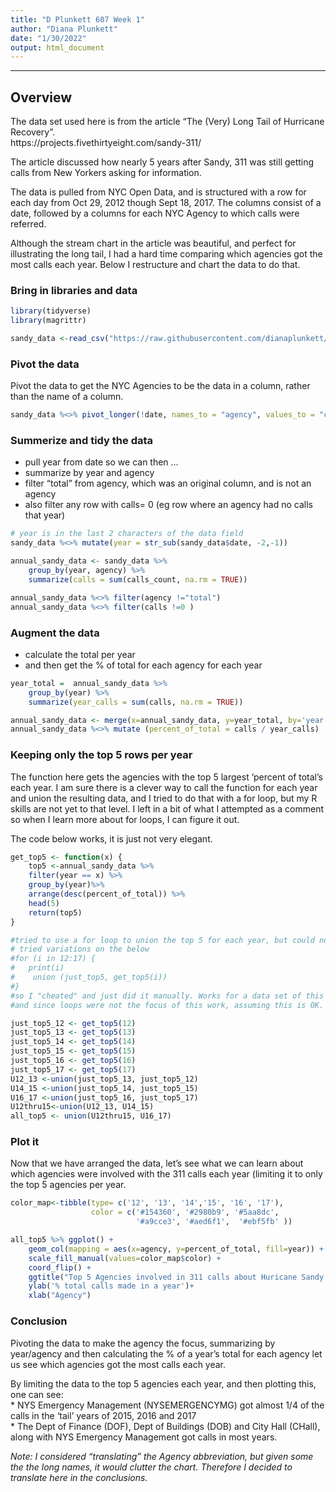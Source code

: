 ```yaml
---
title: "D Plunkett 607 Week 1"
author: "Diana Plunkett"
date: "1/30/2022"
output: html_document
---
```

<hr/>  
## Overview

The data set used here is from the article "The (Very) Long Tail of Hurricane Recovery".    
https://projects.fivethirtyeight.com/sandy-311/    

The article discussed how nearly 5 years after Sandy, 311 was still getting calls from New Yorkers asking for information.  

The data is pulled from NYC Open Data, and is structured with a row for each day from Oct 29, 2012 though Sept 18, 2017.  The columns consist of a date, followed by a columns for each NYC Agency to which calls were referred. 

Although the stream chart in the article was beautiful, and perfect for illustrating the long tail, I had a hard time comparing which agencies got the most calls each year.  Below I restructure and chart the data to do that.  

### Bring in libraries and data

```r
library(tidyverse)
library(magrittr)

sandy_data <-read_csv("https://raw.githubusercontent.com/dianaplunkett/607/main/sandy-311-calls-by-day.csv", show_col_types = FALSE)
```

### Pivot the data
Pivot the data to get the NYC Agencies to be the data in a column, rather than the name of a column. 

```r
sandy_data %<>% pivot_longer(!date, names_to = "agency", values_to = "calls_count")

```

### Summerize and tidy the data     
* pull year from date so we can then ...    
* summarize by year and agency    
* filter "total" from agency, which was an original column, and is not an agency    
* also filter any row with calls= 0 (eg row where an agency had no calls that year) 

```r
# year is in the last 2 characters of the data field
sandy_data %<>% mutate(year = str_sub(sandy_data$date, -2,-1))

annual_sandy_data <- sandy_data %>% 
    group_by(year, agency) %>% 
    summarize(calls = sum(calls_count, na.rm = TRUE))

annual_sandy_data %<>% filter(agency !="total")
annual_sandy_data %<>% filter(calls !=0 )
```
### Augment the data    
* calculate the total per year    
* and then get the % of total for each agency for each year    

```r
year_total =  annual_sandy_data %>% 
    group_by(year) %>% 
    summarize(year_calls = sum(calls, na.rm = TRUE))

annual_sandy_data <- merge(x=annual_sandy_data, y=year_total, by='year')
annual_sandy_data %<>% mutate (percent_of_total = calls / year_calls)


```
### Keeping only the top 5 rows per year

The function here gets the agencies with the top 5 largest 'percent of total's each year.  I am sure there is a clever way to call the function for each year and union the resulting data, and I tried to do that with a for loop, but my R skills are not yet to that level.  I left in a bit of what I attempted as a comment so when I learn more about for loops, I can figure it out. 

The code below works, it is just not very elegant.

```r
get_top5 <- function(x) {
    top5 <-annual_sandy_data %>% 
    filter(year == x) %>%
    group_by(year)%>%
    arrange(desc(percent_of_total)) %>%
    head(5)
    return(top5)
}

#tried to use a for loop to union the top 5 for each year, but could not quite get it
# tried variations on the below
#for (i in 12:17) {
#   print(i)
#    union (just_top5, get_top5(i))
#}
#so I "cheated" and just did it manually. Works for a data set of this size.
#and since loops were not the focus of this work, assuming this is OK.

just_top5_12 <- get_top5(12)
just_top5_13 <- get_top5(13)
just_top5_14 <- get_top5(14)
just_top5_15 <- get_top5(15)
just_top5_16 <- get_top5(16)
just_top5_17 <- get_top5(17)
U12_13 <-union(just_top5_13, just_top5_12)
U14_15 <-union(just_top5_14, just_top5_15)
U16_17 <-union(just_top5_16, just_top5_17)
U12thru15<-union(U12_13, U14_15)
all_top5 <- union(U12thru15, U16_17)
```

### Plot it

Now that we have arranged the data, let's see what we can learn about which agencies were involved with the 311 calls each year (limiting it to only the top 5 agencies per year.    

```r
color_map<-tibble(type= c('12', '13', '14','15', '16', '17'), 
                  color = c('#154360', '#2980b9', '#5aa8dc', 
                            '#a9cce3', '#aed6f1',  '#ebf5fb' ))

all_top5 %>% ggplot() +
    geom_col(mapping = aes(x=agency, y=percent_of_total, fill=year)) + 
    scale_fill_manual(values=color_map$color) +
    coord_flip() +
    ggtitle("Top 5 Agencies involved in 311 calls about Huricane Sandy by Year") + 
    ylab('% total calls made in a year')+
    xlab("Agency")
```

### Conclusion    

Pivoting the data to make the agency the focus, summarizing by year/agency and then calculating the % of a year's total for each agency let us see which agencies got the most calls each year.  

By limiting the data to the top 5 agencies each year, and then plotting this, one can see:   
* NYS Emergency Management (NYSEMERGENCYMG) got almost 1/4 of the calls in the 'tail' years of 2015, 2016 and 2017    
* The Dept of Finance (DOF), Dept of Buildings (DOB) and City Hall (CHall), along with NYS Emergency Management got calls in most years.    

*Note: I considered "translating" the Agency abbreviation, but given some the the long names, it would clutter the chart.  Therefore I decided to translate here in the conclusions.*  


